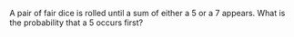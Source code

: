 A pair of fair dice is rolled until a sum of either a 5 or a 7 appears. What is the probability that a 5 occurs first?
